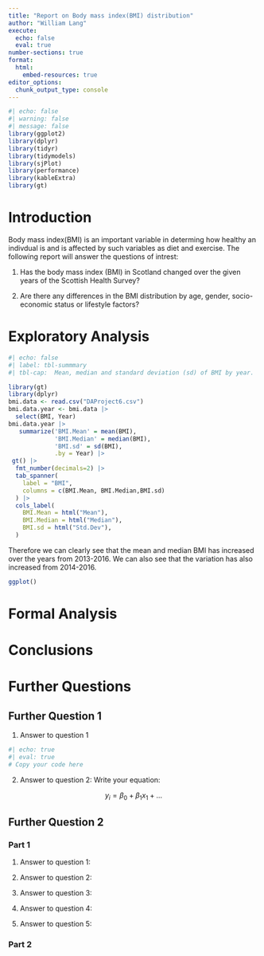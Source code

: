 ```yaml
---
title: "Report on Body mass index(BMI) distribution"
author: "William Lang"
execute: 
  echo: false
  eval: true
number-sections: true
format:
  html:
    embed-resources: true
editor_options: 
  chunk_output_type: console
---
```


```r
#| echo: false
#| warning: false
#| message: false
library(ggplot2)
library(dplyr)
library(tidyr)
library(tidymodels)
library(sjPlot)
library(performance)
library(kableExtra)
library(gt)
```

# Introduction {#sec-intro}
Body mass index(BMI) is an important variable in determing how healthy an indivdual is and is affected by such variables as diet and exercise.
The following report will answer the questions of intrest:

1. Has the body mass index (BMI) in Scotland changed over the given years of the Scottish Health Survey?

2. Are there any differences in the BMI distribution by age, gender, socio-economic status or lifestyle factors?

# Exploratory Analysis {#sec-EA}
```r
#| echo: false
#| label: tbl-summmary
#| tbl-cap:  Mean, median and standard deviation (sd) of BMI by year.

library(gt)
library(dplyr)
bmi.data <- read.csv("DAProject6.csv")
bmi.data.year <- bmi.data |>
  select(BMI, Year)
bmi.data.year |>
   summarize('BMI.Mean' = mean(BMI),
             'BMI.Median' = median(BMI),
             'BMI.sd' = sd(BMI),
             .by = Year) |>
 gt() |> 
  fmt_number(decimals=2) |>
  tab_spanner(
    label = "BMI",
    columns = c(BMI.Mean, BMI.Median,BMI.sd)
  ) |>
  cols_label(
    BMI.Mean = html("Mean"),
    BMI.Median = html("Median"),
    BMI.sd = html("Std.Dev"),
  )

```
Therefore we can clearly see that the mean and median BMI has increased over the years from 2013-2016. We can also see that the variation has also increased from 2014-2016.

```r
ggplot()
```


# Formal Analysis {#sec-FA}

# Conclusions {#sec-con}

# Further Questions {#sec-further}

## Further Question 1 {#sec-further1}

1.   Answer to question 1

```r
#| echo: true
#| eval: true
# Copy your code here


```

2.  Answer to question 2: Write your equation:

$$
y_i = \beta_0 + \beta_1 x_1 + ...
$$

## Further Question 2 {#sec-further2}

### Part 1

1.  Answer to question 1:

2.  Answer to question 2:

3.  Answer to question 3:

4.  Answer to question 4:

5.  Answer to question 5:

### Part 2
